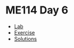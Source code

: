 # ME114 Day 6

* [Lab](ME114_lab6.html)
* [Exercise](ME114_exercise6_LASTNAME_FIRSTNAME.html)
* [Solutions](ME114_solutions6.html)
